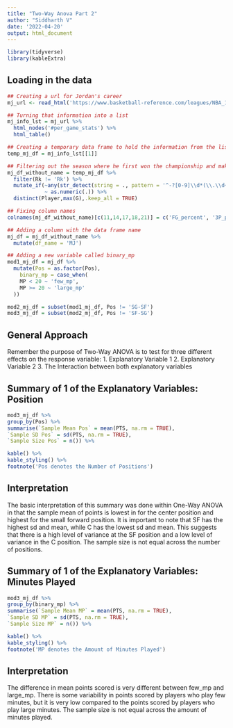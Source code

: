 ```yaml
---
title: "Two-Way Anova Part 2"
author: "Siddharth V"
date: '2022-04-20'
output: html_document
---
```


```r
library(tidyverse)
library(kableExtra)
```

## Loading in the data
```r
## Creating a url for Jordan's career
mj_url <- read_html('https://www.basketball-reference.com/leagues/NBA_1991_per_game.html')

## Turning that information into a list
mj_info_lst = mj_url %>%
  html_nodes('#per_game_stats') %>%
  html_table()

## Creating a temporary data frame to hold the information from the list
temp_mj_df = mj_info_lst[[1]]

## Filtering out the season where he first won the championship and making that the lj data frame
mj_df_without_name = temp_mj_df %>%
  filter(Rk != 'Rk') %>%
  mutate_if(~any(str_detect(string = ., pattern = '^-?[0-9]\\d*(\\.\\d+)?$')),
            ~ as.numeric(.)) %>%
  distinct(Player,max(G),.keep_all = TRUE)

## Fixing column names
colnames(mj_df_without_name)[c(11,14,17,18,21)] = c('FG_percent', '3P_percent', '2P_percent', 'eFG_percent', 'FT_percent')

## Adding a column with the data frame name
mj_df = mj_df_without_name %>%
  mutate(df_name = 'MJ')

## Adding a new variable called binary_mp
mod1_mj_df = mj_df %>%
  mutate(Pos = as.factor(Pos),
    binary_mp = case_when(
    MP < 20 ~ 'few_mp',
    MP >= 20 ~ 'large_mp'
  ))

mod2_mj_df = subset(mod1_mj_df, Pos != 'SG-SF')
mod3_mj_df = subset(mod2_mj_df, Pos != 'SF-SG')
```

## General Approach
Remember the purpose of Two-Way ANOVA is to test for three different effects on the response variable:
1. Explanatory Variable 1
2. Explanatory Variable 2
3. The Interaction between both explanatory variables

## Summary of 1 of the Explanatory Variables: Position
```r
mod3_mj_df %>%
group_by(Pos) %>%
summarise(`Sample Mean Pos` = mean(PTS, na.rm = TRUE),
`Sample SD Pos` = sd(PTS, na.rm = TRUE),
`Sample Size Pos` = n()) %>%

kable() %>%
kable_styling() %>%
footnote('Pos denotes the Number of Positions')
```

## Interpretation
The basic interpretation of this summary was done within One-Way ANOVA in that the sample mean of points is lowest in for the center position and highest for the small forward position.
It is important to note that SF has the highest sd and mean, while C has the lowest sd and mean. This suggests that there is a high level of variance at the SF position and a low level of variance in the C position.
The sample size is not equal across the number of positions.

## Summary of 1 of the Explanatory Variables: Minutes Played
```r
mod3_mj_df %>%
group_by(binary_mp) %>%
summarise(`Sample Mean MP` = mean(PTS, na.rm = TRUE),
`Sample SD MP` = sd(PTS, na.rm = TRUE),
`Sample Size MP` = n()) %>%

kable() %>%
kable_styling() %>%
footnote('MP denotes the Amount of Minutes Played')
```

## Interpretation
The difference in mean points scored is very different between few_mp and large_mp.
There is some variability in points scored by players who play few minutes, but it is very low compared to the points scored by players who play large minutes.
The sample size is not equal across the amount of minutes played.